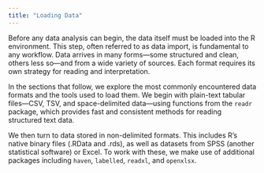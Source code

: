 ```yaml
---
title: "Loading Data"
---
```


Before any data analysis can begin, the data itself must be loaded into the R environment. This step, often referred to
as data import, is fundamental to any workflow. Data arrives in many forms—some structured and clean, others less so—and
from a wide variety of sources. Each format requires its own strategy for reading and interpretation.

In the sections that follow, we explore the most commonly encountered data formats and the tools used to load them. We
begin with plain-text tabular files—CSV, TSV, and space-delimited data—using functions from the `readr` package, which
provides fast and consistent methods for reading structured text data. 

We then turn to data stored in non-delimited formats. This includes R’s native binary files (.RData and .rds), as well
as datasets from SPSS (another statistical software) or Excel. To work with these, we make use of additional packages
including `haven`, `labelled`, `readxl`, and `openxlsx`.
